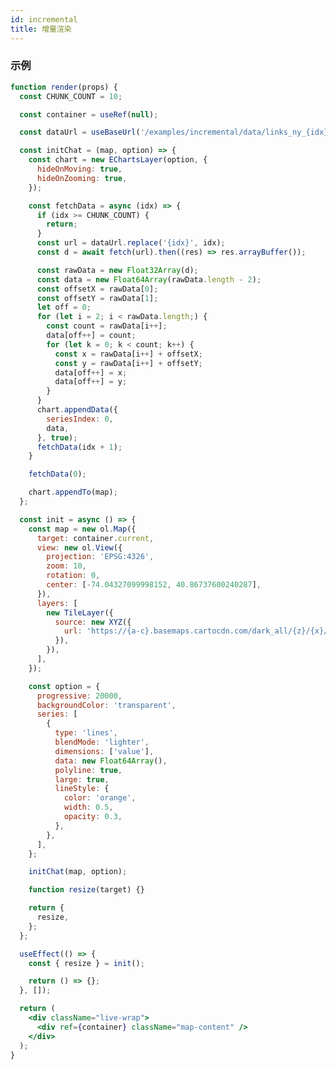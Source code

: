 ```yaml
---
id: incremental
title: 增量渲染
---
```


### 示例

```jsx live
function render(props) {
  const CHUNK_COUNT = 10;

  const container = useRef(null);

  const dataUrl = useBaseUrl('/examples/incremental/data/links_ny_{idx}.bin');

  const initChat = (map, option) => {
    const chart = new EChartsLayer(option, {
      hideOnMoving: true,
      hideOnZooming: true,
    });

    const fetchData = async (idx) => {
      if (idx >= CHUNK_COUNT) {
        return;
      }
      const url = dataUrl.replace('{idx}', idx);
      const d = await fetch(url).then((res) => res.arrayBuffer());

      const rawData = new Float32Array(d);
      const data = new Float64Array(rawData.length - 2);
      const offsetX = rawData[0];
      const offsetY = rawData[1];
      let off = 0;
      for (let i = 2; i < rawData.length;) {
        const count = rawData[i++];
        data[off++] = count;
        for (let k = 0; k < count; k++) {
          const x = rawData[i++] + offsetX;
          const y = rawData[i++] + offsetY;
          data[off++] = x;
          data[off++] = y;
        }
      }
      chart.appendData({
        seriesIndex: 0,
        data,
      }, true);
      fetchData(idx + 1);
    }

    fetchData(0);

    chart.appendTo(map);
  };

  const init = async () => {
    const map = new ol.Map({
      target: container.current,
      view: new ol.View({
        projection: 'EPSG:4326',
        zoom: 10,
        rotation: 0,
        center: [-74.04327099998152, 40.86737600240287],
      }),
      layers: [
        new TileLayer({
          source: new XYZ({
            url: 'https://{a-c}.basemaps.cartocdn.com/dark_all/{z}/{x}/{y}.png',
          }),
        }),
      ],
    });

    const option = {
      progressive: 20000,
      backgroundColor: 'transparent',
      series: [
        {
          type: 'lines',
          blendMode: 'lighter',
          dimensions: ['value'],
          data: new Float64Array(),
          polyline: true,
          large: true,
          lineStyle: {
            color: 'orange',
            width: 0.5,
            opacity: 0.3,
          },
        },
      ],
    };

    initChat(map, option);

    function resize(target) {}

    return {
      resize,
    };
  };

  useEffect(() => {
    const { resize } = init();

    return () => {};
  }, []);

  return (
    <div className="live-wrap">
      <div ref={container} className="map-content" />
    </div>
  );
}
```

